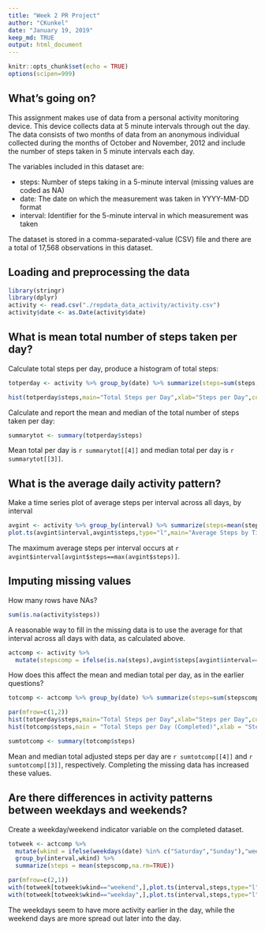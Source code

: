 ---
title: "Week 2 PR Project"
author: "CKunkel"
date: "January 19, 2019"
keep_md: TRUE
output: html_document
---

```{r setup, include=FALSE}
knitr::opts_chunk$set(echo = TRUE)
options(scipen=999)
```

## What's going on?

This assignment makes use of data from a personal activity monitoring device. This device collects data at 5 minute intervals through out the day. The data consists of two months of data from an anonymous individual collected during the months of October and November, 2012 and include the number of steps taken in 5 minute intervals each day.

The variables included in this dataset are:

- steps: Number of steps taking in a 5-minute interval (missing values are coded as \color{red}{\verb|NA|}NA)
- date: The date on which the measurement was taken in YYYY-MM-DD format
- interval: Identifier for the 5-minute interval in which measurement was taken

The dataset is stored in a comma-separated-value (CSV) file and there are a total of 17,568 observations in this dataset.

## Loading and preprocessing the data

```{r}
library(stringr)
library(dplyr)
activity <- read.csv("./repdata_data_activity/activity.csv")
activity$date <- as.Date(activity$date)
```

## What is mean total number of steps taken per day?

Calculate total steps per day, produce a histogram of total steps:

```{r}
totperday <- activity %>% group_by(date) %>% summarize(steps=sum(steps,na.rm=TRUE))
```

```{r fig.height=4, fig.width=4}
hist(totperday$steps,main="Total Steps per Day",xlab="Steps per Day",col="green")
```

Calculate and report the mean and median of the total number of steps taken per day:

```{r}
summarytot <- summary(totperday$steps)
```

Mean total per day is `r summarytot[[4]]` and median total per day is `r summarytot[[3]]`.

## What is the average daily activity pattern?

Make a time series plot of average steps per interval across all days, by interval

```{r fig.width=4, fig.height=4}
avgint <- activity %>% group_by(interval) %>% summarize(steps=mean(steps,na.rm=TRUE))
plot.ts(avgint$interval,avgint$steps,type="l",main="Average Steps by Time")
```

The maximum average steps per interval occurs at `r avgint$interval[avgint$steps==max(avgint$steps)]`.

## Imputing missing values

How many rows have NAs?

```{r}
sum(is.na(activity$steps))
```

A reasonable way to fill in the missing data is to use the average for that interval across all days with data, as calculated above.

```{r}
actcomp <- activity %>% 
  mutate(stepscomp = ifelse(is.na(steps),avgint$steps[avgint$interval==interval],steps))
```

How does this affect the mean and median total per day, as in the earlier questions?

```{r fig.width=8,fig.height=4}
totcomp <- actcomp %>% group_by(date) %>% summarize(steps=sum(stepscomp,na.rm=TRUE))

par(mfrow=c(1,2))
hist(totperday$steps,main="Total Steps per Day",xlab="Steps per Day",col="green",ylim=c(0,30))
hist(totcomp$steps,main = "Total Steps per Day (Completed)",xlab = "Steps per Day (Completed)",col="blue",ylim=c(0,30))

sumtotcomp <- summary(totcomp$steps)
```

Mean and median total adjusted steps per day are `r sumtotcomp[[4]]` and `r sumtotcomp[[3]]`, respectively. Completing the missing data has increased these values.

## Are there differences in activity patterns between weekdays and weekends?

Create a weekday/weekend indicator variable on the completed dataset.

```{r fig.width=4,fig.height=8}
totweek <- actcomp %>%
  mutate(wkind = ifelse(weekdays(date) %in% c("Saturday","Sunday"),"weekend","weekday")) %>%
  group_by(interval,wkind) %>%
  summarize(steps = mean(stepscomp,na.rm=TRUE))

par(mfrow=c(2,1))
with(totweek[totweek$wkind=="weekend",],plot.ts(interval,steps,type="l",main="Weekend Average Steps per Interval"))
with(totweek[totweek$wkind=="weekday",],plot.ts(interval,steps,type="l",main="Weekday Average Steps per Interval"))
```

The weekdays seem to have more activity earlier in the day, while the weekend days are more spread out later into the day.